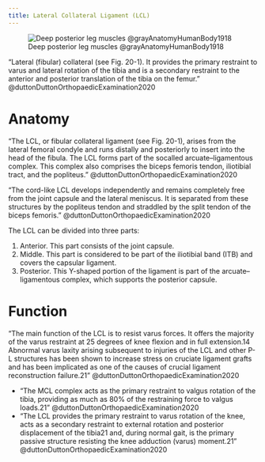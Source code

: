 ```yaml
---
title: Lateral Collateral Ligament (LCL)
---
```


![Deep posterior leg muscles @grayAnatomyHumanBody1918](/The Archive/Images/Gray anatomy 1918 images/Myology/image439 Muscles of the back of the leg. Deep layer.gif)

"Lateral (fibular) collateral (see Fig. 20-1). It provides the primary restraint to varus and lateral rotation of the tibia and is a secondary restraint to the anterior and posterior translation of the tibia on the femur." @duttonDuttonOrthopaedicExamination2020 






# Anatomy 

"The LCL, or fibular collateral ligament (see Fig. 20-1), arises from the lateral femoral condyle and runs distally and posteriorly to insert into the head of the fibula. The LCL forms part of the socalled arcuate–ligamentous complex. This complex also comprises the biceps femoris tendon, iliotibial tract, and the popliteus." @duttonDuttonOrthopaedicExamination2020

"The cord-like LCL develops independently and remains completely free from the joint capsule and the lateral meniscus. It is separated from these structures by the popliteus tendon and straddled by the split tendon of the biceps femoris." @duttonDuttonOrthopaedicExamination2020

The LCL can be divided into three parts: 

1. Anterior. This part consists of the joint capsule. 
2. Middle. This part is considered to be part of the iliotibial band (ITB) and covers the capsular ligament.
1. Posterior. This Y-shaped portion of the ligament is part of the arcuate–ligamentous complex, which supports the posterior capsule.


# Function

"The main function of the LCL is to resist varus forces. It offers the majority of the varus restraint at 25 degrees of knee flexion and in full extension.14 Abnormal varus laxity arising subsequent to injuries of the LCL and other P-L structures has been shown to increase stress on cruciate ligament grafts and has been implicated as one of the causes of crucial ligament reconstruction failure.21" @duttonDuttonOrthopaedicExamination2020 

- "The MCL complex acts as the primary restraint to valgus rotation of the tibia, providing as much as 80% of the restraining force to valgus loads.21" @duttonDuttonOrthopaedicExamination2020
- "The LCL provides the primary restraint to varus rotation of the knee, acts as a secondary restraint to external rotation and posterior displacement of the tibia21 and, during normal gait, is the primary passive structure resisting the knee adduction (varus) moment.21" @duttonDuttonOrthopaedicExamination2020